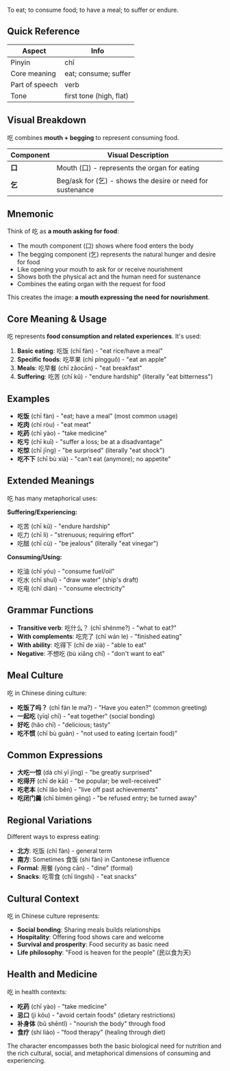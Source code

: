 To eat; to consume food; to have a meal; to suffer or endure.

## Quick Reference

| Aspect         | Info                    |
| -------------- | ----------------------- |
| Pinyin         | chī                     |
| Core meaning   | eat; consume; suffer    |
| Part of speech | verb                    |
| Tone           | first tone (high, flat) |

## Visual Breakdown

吃 combines **mouth + begging** to represent consuming food.

| Component | Visual Description                                         |
| --------- | ---------------------------------------------------------- |
| **口**    | Mouth (口) - represents the organ for eating               |
| **乞**    | Beg/ask for (乞) - shows the desire or need for sustenance |

## Mnemonic

Think of 吃 as **a mouth asking for food**:

- The mouth component (口) shows where food enters the body
- The begging component (乞) represents the natural hunger and desire for food
- Like opening your mouth to ask for or receive nourishment
- Shows both the physical act and the human need for sustenance
- Combines the eating organ with the request for food

This creates the image: **a mouth expressing the need for nourishment**.

## Core Meaning & Usage

吃 represents **food consumption and related experiences**. It's used:

1. **Basic eating**: 吃饭 (chī fàn) - "eat rice/have a meal"
2. **Specific foods**: 吃苹果 (chī píngguǒ) - "eat an apple"
3. **Meals**: 吃早餐 (chī zǎocān) - "eat breakfast"
4. **Suffering**: 吃苦 (chī kǔ) - "endure hardship" (literally "eat bitterness")

## Examples

- **吃饭** (chī fàn) - "eat; have a meal" (most common usage)
- **吃肉** (chī ròu) - "eat meat"
- **吃药** (chī yào) - "take medicine"
- **吃亏** (chī kuī) - "suffer a loss; be at a disadvantage"
- **吃惊** (chī jīng) - "be surprised" (literally "eat shock")
- **吃不下** (chī bù xià) - "can't eat (anymore); no appetite"

## Extended Meanings

吃 has many metaphorical uses:

**Suffering/Experiencing:**

- 吃苦 (chī kǔ) - "endure hardship"
- 吃力 (chī lì) - "strenuous; requiring effort"
- 吃醋 (chī cù) - "be jealous" (literally "eat vinegar")

**Consuming/Using:**

- 吃油 (chī yóu) - "consume fuel/oil"
- 吃水 (chī shuǐ) - "draw water" (ship's draft)
- 吃电 (chī diàn) - "consume electricity"

## Grammar Functions

- **Transitive verb**: 吃什么？ (chī shénme?) - "what to eat?"
- **With complements**: 吃完了 (chī wán le) - "finished eating"
- **With ability**: 吃得下 (chī de xià) - "able to eat"
- **Negative**: 不想吃 (bù xiǎng chī) - "don't want to eat"

## Meal Culture

吃 in Chinese dining culture:

- **吃饭了吗？** (chī fàn le ma?) - "Have you eaten?" (common greeting)
- **一起吃** (yīqǐ chī) - "eat together" (social bonding)
- **好吃** (hǎo chī) - "delicious; tasty"
- **吃不惯** (chī bù guàn) - "not used to eating (certain food)"

## Common Expressions

- **大吃一惊** (dà chī yī jīng) - "be greatly surprised"
- **吃得开** (chī de kāi) - "be popular; be well-received"
- **吃老本** (chī lǎo běn) - "live off past achievements"
- **吃闭门羹** (chī bìmén gēng) - "be refused entry; be turned away"

## Regional Variations

Different ways to express eating:

- **北方**: 吃饭 (chī fàn) - general term
- **南方**: Sometimes 食饭 (shí fàn) in Cantonese influence
- **Formal**: 用餐 (yòng cān) - "dine" (formal)
- **Snacks**: 吃零食 (chī língshí) - "eat snacks"

## Cultural Context

吃 in Chinese culture represents:

- **Social bonding**: Sharing meals builds relationships
- **Hospitality**: Offering food shows care and welcome
- **Survival and prosperity**: Food security as basic need
- **Life philosophy**: "Food is heaven for the people" (民以食为天)

## Health and Medicine

吃 in health contexts:

- **吃药** (chī yào) - "take medicine"
- **忌口** (jì kǒu) - "avoid certain foods" (dietary restrictions)
- **补身体** (bǔ shēntǐ) - "nourish the body" through food
- **食疗** (shí liáo) - "food therapy" (healing through diet)

The character encompasses both the basic biological need for nutrition and the rich cultural,
social, and metaphorical dimensions of consuming and experiencing.
